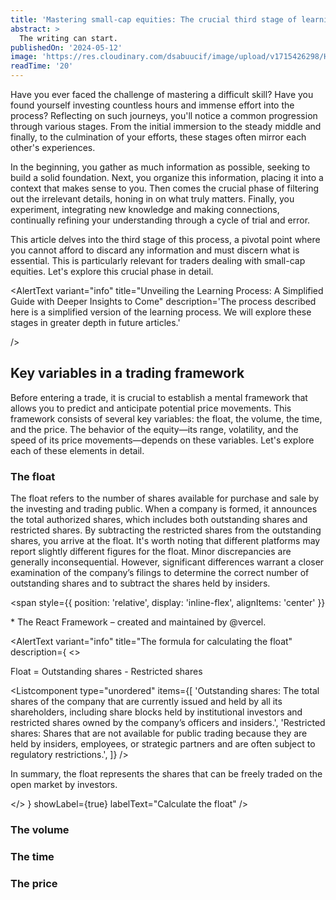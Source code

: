 ```yaml
---
title: 'Mastering small-cap equities: The crucial third stage of learning'
abstract: >
  The writing can start.
publishedOn: '2024-05-12'
image: 'https://res.cloudinary.com/dsabuucif/image/upload/v1715426298/Hakanda%20Blog%20Open%20Graph/penguin-1867414_1280_dgsmkn.jpg'
readTime: '20'
---
```


Have you ever faced the challenge of mastering a difficult skill?
Have you found yourself investing countless hours and immense effort into the process?
Reflecting on such journeys, you'll notice a common progression through various stages.
From the initial immersion to the steady middle and finally, to the culmination of your efforts,
these stages often mirror each other's experiences.

In the beginning, you gather as much information as possible, seeking to build a solid foundation.
Next, you organize this information, placing it into a context that makes sense to you.
Then comes the crucial phase of filtering out the irrelevant details, honing in on what truly matters.
Finally, you experiment, integrating new knowledge and making connections, continually refining your
understanding through a cycle of trial and error.

This article delves into the third stage of this process, a pivotal point where you cannot afford to discard
any information and must discern what is essential.
This is particularly relevant for traders dealing with small-cap equities.
Let's explore this crucial phase in detail.

<AlertText
variant="info"
title="Unveiling the Learning Process: A Simplified Guide with Deeper Insights to Come"
description='The process described here is a simplified version of the learning process. 
We will explore these stages in greater depth in future articles.'

/>

## Key variables in a trading framework

Before entering a trade, it is crucial to establish a mental framework that allows you to predict and anticipate potential price movements.
This framework consists of several key variables: the float, the volume, the time, and the price.
The behavior of the equity—its range, volatility, and the speed of its price movements—depends on these variables.
Let's explore each of these elements in detail.

### The float

The float refers to the number of shares available for purchase and sale by
the investing and trading public. When a company is formed, it announces the
total authorized shares, which includes both outstanding shares and restricted
shares. By subtracting the restricted shares from the outstanding shares, you
arrive at the float. It's worth noting that different platforms may report
slightly different figures for the float. Minor discrepancies are generally
inconsequential. However, significant differences warrant a closer examination
of the company’s filings to determine the correct number of outstanding shares
and to subtract the shares held by insiders.

<span
  style={{ position: 'relative', display: 'inline-flex', alignItems: 'center' }}
>
  <HoverCard>
    <HoverCardTrigger
      className="cursor-pointer text-green-500 text-lg"
      style={{ marginLeft: '2px', display: 'inline' }}
    >
      &#42;
    </HoverCardTrigger>
    <HoverCardContent>
      The React Framework – created and maintained by @vercel.
    </HoverCardContent>
  </HoverCard>
</span>

<AlertText
  variant="info"
  title="The formula for calculating the float"
  description={
    <>
      <p className="border rounded-lg w-fit p-2">
        <span className="">Float</span> = Outstanding shares - Restricted shares
      </p>
      <Listcomponent
        type="unordered"
        items={[
          'Outstanding shares: The total shares of the company that are currently issued and held by all its shareholders, including share blocks held by institutional investors and restricted shares owned by the company’s officers and insiders.',
          'Restricted shares: Shares that are not available for public trading because they are held by insiders, employees, or strategic partners and are often subject to regulatory restrictions.',
        ]}
      />
      <p>
        In summary, the float represents the shares that can be freely traded on
        the open market by investors.
      </p>
    </>
  }
  showLabel={true}
  labelText="Calculate the float"
/>

### The volume

### The time

### The price
